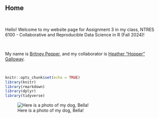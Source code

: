 ## Home

</br>

Hello! Welcome to my website page for Assignment 3 in my class, NTRES 6100 - Collaborative and Reproducible Data Science in R (Fall 2024)! 

</br>

My name is [Britney Pepper](https://github.com/britney23p), and my collaborator is [Heather "Hopper" Galloway](https://github.com/heatherhops2it).

</br>

```r
knitr::opts_chunk$set(echo = TRUE)
library(knitr)
library(rmarkdown)
library(dplyr)
library(tidyverse)
```



![Here is a photo of my dog, Bella!](/Users/britneypepper/Desktop/NTRES 6100/assignment-3-bep72/IMG_8703.jpg)



